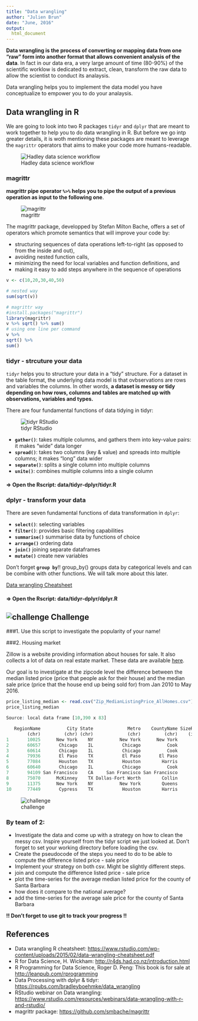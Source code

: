 ```yaml
---
title: "Data wrangling"
author: "Julien Brun"
date: "June, 2016"
output:
  html_document
---
```


**Data wrangling is the process of converting or mapping data from one "raw" form into another format that allows convenient analysis of the data**. In fact in our data era, a very large amount of time (80-90%) of the scientific worklow is dedicated to extract, clean, transform the raw data to allow the scientist to conduct its analaysis.

Data wrangling helps you to implement the data model you have conceptualize to empower you to do your analaysis. 


## Data wrangling in R

We are going to look into two R packages `tidyr` and `dplyr` that are meant to work together to help you to do data wrangling in R. But before we go intp greater details, it is woth mentioning these packages are meant to leverage the `magrittr` operators that aims to make your code more humans-readable.

![Hadley data science workflow](images/data_science_worflow.png)

### magrittr 

**magrittr pipe operator `%>%` helps you to pipe the output of a previous operation as input to the following one**. 

![magrittr](images/magrittr.png) 

The magrittr package, developped by Stefan Milton Bache, offers a set of operators which promote semantics that will improve your code by:

- structuring sequences of data operations left-to-right (as opposed to from the inside and out),
- avoiding nested function calls,
- minimizing the need for local variables and function definitions, and
- making it easy to add steps anywhere in the sequence of operations

```r
v <- c(10,20,30,40,50)

# nested way
sum(sqrt(v))

# magrittr way
#install.packages("magrittr")
library(magrittr)
v %>% sqrt() %>% sum()
# using one line per command
v %>%
sqrt() %>%
sum()

```

### tidyr - strcuture your data

`tidyr` helps you to structure your data in a "tidy" structure. For a dataset in the table format, the underlying data model is that ovbservations are rows and variables the columns. In other words, **a dataset is messy or tidy depending on how rows, columns and tables are matched up with observations, variables and types.** 

There are four fundamental functions of data tidying in tidyr:

![tidyr RStudio](images/tidyr.png)

- **`gather()`**: takes multiple columns, and gathers them into key-value pairs: it makes “wide” data longer
- **`spread()`**: takes two columns (key & value) and spreads into multiple columns; it makes “long” data wider
- **`separate()`**: splits a single column into multiple columns
- **`unite()`**: combines multiple columns into a single column

#### => Open the Rscript: data/tidyr-dplyr/tidyr.R

### dplyr - transform your data

There are seven fundamental functions of data transformation in `dplyr`:

- **`select()`**: selecting variables
- **`filter()`**: provides basic filtering capabilities
- **`summarise()`** summarise data by functions of choice
- **`arrange()`** ordering data
- **`join()`** joining separate dataframes
- **`mutate()`** create new variables

Don't forget **`group by`**!! group_by() groups data by categorical levels and can be combine with other functions. We will talk more about this later.

[Data wrangling Cheatsheet](https://www.rstudio.com/wp-content/uploads/2015/02/data-wrangling-cheatsheet.pdf) 

#### => Open the Rscript: data/tidyr-dplyr/dplyr.R 

## ![challenge](images/challengeproblemred_scribble.png) Challenge

###1. Use this script to investigate the popularity of your name!


###2. Housing market

Zillow is a website providing information about houses for sale. It also collects a lot of data on real estate market. These data are available [here](http://www.zillow.com/research/data/). 

Our goal is to investigate at the zipcode level the difference between the median listed price (price that people ask for their house) and the median sale price (price that the house end up being sold for) from Jan 2010 to May 2016. 

```r
price_listing_median <- read.csv("Zip_MedianListingPrice_AllHomes.csv")
price_listing_median

Source: local data frame [10,390 x 83]

   RegionName          City State             Metro    CountyName SizeRank 2010-01 2010-02 2010-03 2010-04
        (chr)         (chr) (chr)             (chr)         (chr)    (int)   (dbl)   (dbl)   (dbl)   (dbl)
1       10025      New York    NY          New York      New York        1      NA      NA      NA      NA
2       60657       Chicago    IL           Chicago          Cook        2  349000  349000  339000  340000
3       60614       Chicago    IL           Chicago          Cook        3      NA      NA      NA      NA
4       79936       El Paso    TX           El Paso       El Paso        4  132000  129900  129900  129900
5       77084       Houston    TX           Houston        Harris        5  117500  117900  119900  120000
6       60640       Chicago    IL           Chicago          Cook        6      NA      NA      NA      NA
7       94109 San Francisco    CA     San Francisco San Francisco        7      NA      NA      NA      NA
8       75070      McKinney    TX Dallas-Fort Worth        Collin        8  189900  190000  189900  192950
9       11375      New York    NY          New York        Queens        9  329000  314950  287500  279888
10      77449       Cypress    TX           Houston        Harris       10  110890  111779  114900  115000
```
![challenge](images/challengeproblemred_scribble.png)

### By team of 2:

- Investigate the data and come up with a strategy on how to clean the messy csv. Inspire yourself from the tidyr script we just looked at.  Don't forget to set your working directory before loading the csv.
- Create the pseudocode of the steps you need to do to be able to compute the difference listed price - sale price
- Implement your strategy on both csv. Might be slightly different steps.
- join and compute the difference listed price - sale price
- plot the time-series for the average median listed price for the county of Santa Barbara
- how does it compare to the national average?
- add the time-series for the average sale price for the county of Santa Barbara 

**!! Don't forget to use git to track your progress !!**

## References

- Data wrangling R cheatsheet: <https://www.rstudio.com/wp-content/uploads/2015/02/data-wrangling-cheatsheet.pdf>
- R for Data Science, H. Wickham: <http://r4ds.had.co.nz/introduction.html>
- R Programming for Data Science, Roger D. Peng: This book is for sale at <http://leanpub.com/rprogramming>
- Data Processing with dplyr & tidyr: <https://rpubs.com/bradleyboehmke/data_wrangling>
- RStudio webinar on Data wrangling: <https://www.rstudio.com/resources/webinars/data-wrangling-with-r-and-rstudio/>
- magrittr package: <https://github.com/smbache/magrittr>


